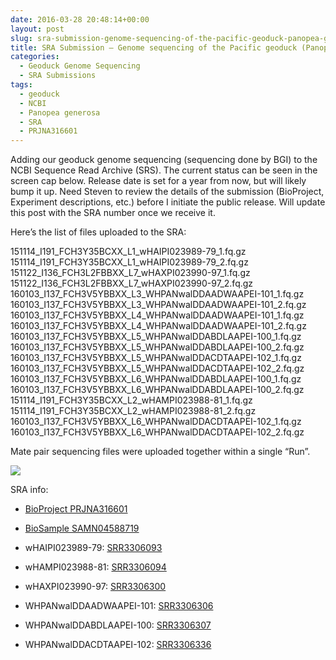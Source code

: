 ```yaml
---
date: 2016-03-28 20:48:14+00:00
layout: post
slug: sra-submission-genome-sequencing-of-the-pacific-geoduck-panopea-generosa
title: SRA Submission – Genome sequencing of the Pacific geoduck (Panopea generosa)
categories:
  - Geoduck Genome Sequencing
  - SRA Submissions
tags:
  - geoduck
  - NCBI
  - Panopea generosa
  - SRA
  - PRJNA316601
---
```


Adding our geoduck genome sequencing (sequencing done by BGI) to the NCBI Sequence Read Archive (SRS). The current status can be seen in the screen cap below. Release date is set for a year from now, but will likely bump it up. Need Steven to review the details of the submission (BioProject, Experiment descriptions, etc.) before I initiate the public release. Will update this post with the SRA number once we receive it.

Here’s the list of files uploaded to the SRA:

151114_I191_FCH3Y35BCXX_L1_wHAIPI023989-79_1.fq.gz
151114_I191_FCH3Y35BCXX_L1_wHAIPI023989-79_2.fq.gz
151122_I136_FCH3L2FBBXX_L7_wHAXPI023990-97_1.fq.gz
151122_I136_FCH3L2FBBXX_L7_wHAXPI023990-97_2.fq.gz
160103_I137_FCH3V5YBBXX_L3_WHPANwalDDAADWAAPEI-101_1.fq.gz
160103_I137_FCH3V5YBBXX_L3_WHPANwalDDAADWAAPEI-101_2.fq.gz
160103_I137_FCH3V5YBBXX_L4_WHPANwalDDAADWAAPEI-101_1.fq.gz
160103_I137_FCH3V5YBBXX_L4_WHPANwalDDAADWAAPEI-101_2.fq.gz
160103_I137_FCH3V5YBBXX_L5_WHPANwalDDABDLAAPEI-100_1.fq.gz
160103_I137_FCH3V5YBBXX_L5_WHPANwalDDABDLAAPEI-100_2.fq.gz
160103_I137_FCH3V5YBBXX_L5_WHPANwalDDACDTAAPEI-102_1.fq.gz
160103_I137_FCH3V5YBBXX_L5_WHPANwalDDACDTAAPEI-102_2.fq.gz
160103_I137_FCH3V5YBBXX_L6_WHPANwalDDABDLAAPEI-100_1.fq.gz
160103_I137_FCH3V5YBBXX_L6_WHPANwalDDABDLAAPEI-100_2.fq.gz
151114_I191_FCH3Y35BCXX_L2_wHAMPI023988-81_1.fq.gz
151114_I191_FCH3Y35BCXX_L2_wHAMPI023988-81_2.fq.gz
160103_I137_FCH3V5YBBXX_L6_WHPANwalDDACDTAAPEI-102_1.fq.gz
160103_I137_FCH3V5YBBXX_L6_WHPANwalDDACDTAAPEI-102_2.fq.gz

Mate pair sequencing files were uploaded together within a single “Run”.

![](https://eagle.fish.washington.edu/Arabidopsis/20160328_SRA_submission_geoduck_genome_seq.jpg)

SRA info:

- [BioProject PRJNA316601](https://www.ncbi.nlm.nih.gov/bioproject/PRJNA316601)

- [BioSample SAMN04588719](https://www.ncbi.nlm.nih.gov/biosample/?term=SAMN04588719)

- wHAIPI023989-79: [SRR3306093](https://www.ncbi.nlm.nih.gov/Traces/sra/?run=SRR3306093)

- wHAMPI023988-81: [SRR3306094](https://www.ncbi.nlm.nih.gov/Traces/sra/?run=SRR3306094)

- wHAXPI023990-97: [SRR3306300](https://www.ncbi.nlm.nih.gov/Traces/sra/?run=SRR3306300)

- WHPANwalDDAADWAAPEI-101: [SRR3306306](https://www.ncbi.nlm.nih.gov/Traces/sra/?run=SRR3306306)

- WHPANwalDDABDLAAPEI-100: [SRR3306307](https://www.ncbi.nlm.nih.gov/Traces/sra/?run=SRR3306307)

- WHPANwalDDACDTAAPEI-102: [SRR3306336](https://www.ncbi.nlm.nih.gov/Traces/sra/?run=SRR3306336)

